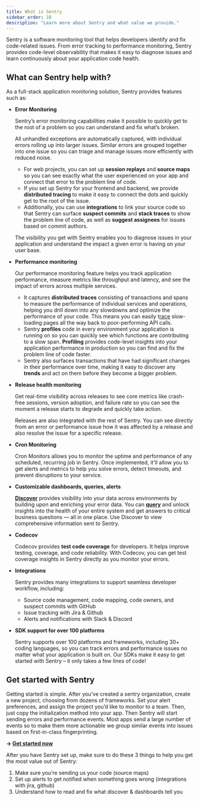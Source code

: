 ```yaml
---
title: What is Sentry
sidebar_order: 10
description: "Learn more about Sentry and what value we provide."
---
```


Sentry is a software monitoring tool that helps developers identify and fix code-related issues. From error tracking to performance monitoring, Sentry provides code-level observability that makes it easy to diagnose issues and learn continuously about your application code health.

## What can Sentry help with?

As a full-stack application monitoring solution, Sentry provides features such as:

- **Error Monitoring**

    Sentry’s error monitoring capabilities make it possible to quickly get to the root of a problem so you can understand and fix what’s broken.

    All unhandled exceptions are automatically captured, with individual errors rolling up into larger issues. Similar errors are grouped together into one issue so you can triage and manage issues more efficiently with reduced noise.

    - For web projects, you can set up **session replays** and **source maps** so you can see exactly what the user experienced on your app and connect that error to the problem line of code.
    - If you set up Sentry for your frontend and backend, we provide **distributed tracing** to make it easy to connect the dots and quickly get to the root of the issue.
    - Additionally, you can use **integrations** to link your source code so that Sentry can surface **suspect commits** and **stack traces** to show the problem line of code, as well as **suggest assignees** for issues based on commit authors.

    The visibility you get with Sentry enables you to diagnose issues in your application and understand the impact a given error is having on your user base.

- **Performance monitoring**

    Our performance monitoring feature helps you track application performance, measure metrics like throughput and latency, and see the impact of errors across multiple services.

    - It captures **distributed traces** consisting of transactions and spans to measure the performance of individual services and operations, helping you drill down into any slowdowns and optimize the performance of your code. This means you can easily t[race](https://blog.sentry.io/find-the-root-cause-faster-with-trace-view-and-quick-trace/) slow-loading pages all the way back to poor-performing API calls.
    - Sentry **profiles** code in every environment your application is running on so you can quickly see which functions are contributing to a slow span. **Profiling** provides code-level insights into your application performance in production so you can find and fix the problem line of code faster.
    - Sentry also surfaces transactions that have had significant changes in their performance over time, making it easy to discover any **trends** and act on them before they become a bigger problem.

- **Release health monitoring**

    Get real-time visibility across releases to see core metrics like crash-free sessions, version adoption, and failure rate so you can see the moment a release starts to degrade and quickly take action.

    Releases are also integrated with the rest of Sentry. You can see directly from an error or performance issue how it was affected by a release and also resolve the issue for a specific release.

- **Cron Monitoring**

    Cron Monitors allows you to monitor the uptime and performance of any scheduled, recurring job in Sentry. Once implemented, it'll allow you to get alerts and metrics to help you solve errors, detect timeouts, and prevent disruptions to your service.

- **Customizable dashboards, queries, alerts**

    [**Discover**](https://try.sentry-demo.com/demo/start/?scenario=discover&projectSlug=react&source=docs) provides visibility into your data across environments by building upon and enriching your error data. You can [**query**](https://try.sentry-demo.com/demo/start/?scenario=oneDiscoverQuery&projectSlug=react&source=docs) and unlock insights into the health of your entire system and get answers to critical business questions — all in one place. Use Discover to view comprehensive information sent to Sentry.

- **Codecov**

    Codecov provides **test code coverage** for developers. It helps improve testing, coverage, and code reliability. With Codecov, you can get test coverage insights in Sentry directly as you monitor your errors.

- **Integrations**

    Sentry provides many integrations to support seamless developer workflow, including:

    - Source code management, code mapping, code owners, and suspect commits with GitHub
    - Issue tracking with Jira & Github
    - Alerts and notifications with Slack & Discord

- **SDK support for over 100 platforms**

    Sentry supports over 100 platforms and frameworks, including 30+ coding languages, so you can track errors and performance issues no matter what your application is built on. Our SDKs make it easy to get started with Sentry – it only takes a few lines of code!


## Get started with Sentry

Getting started is simple. After you’ve created a sentry organization, create a new project, choosing from dozens of frameworks. Set your alert preferences, and assign the project you’d like to monitor to a team. Then, just copy the initialization method into your app. Then Sentry will start sending errors and performance events. Most apps send a large number of events so to make them more actionable we group similar events into issues based on first-in-class fingerprinting.

**→ [Get started now](/product/sentry-basics/integrate-frontend/)**

After you have Sentry set up, make sure to do these 3 things to help you get the most value out of Sentry:

1. Make sure you’re sending us your code (source maps)
2. Set up alerts to get notified when something goes wrong (integrations with jira, github)
3. Understand how to read and fix what discover & dashboards tell you
